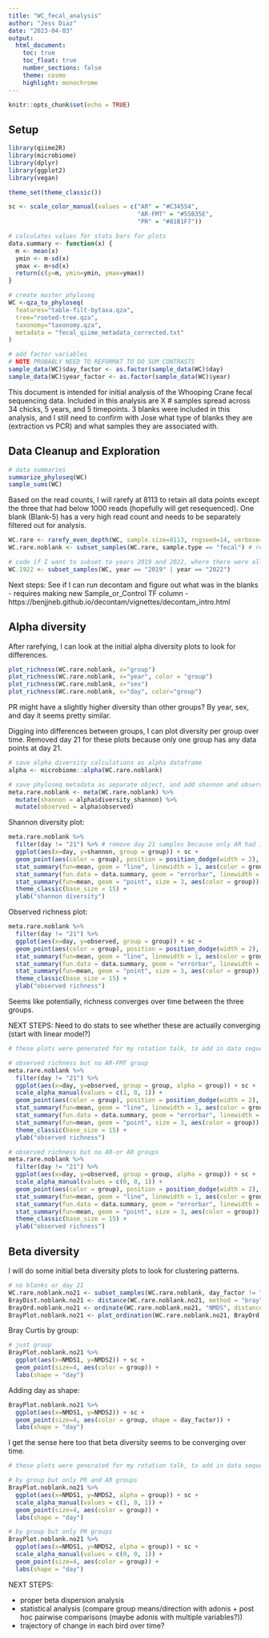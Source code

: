 ```yaml
---
title: "WC_fecal_analysis"
author: "Jess Diaz"
date: "2023-04-03"
output:
  html_document:
    toc: true
    toc_float: true
    number_sections: false
    theme: cosmo
    highlight: monochrome
---
```


```r
knitr::opts_chunk$set(echo = TRUE)
```

## Setup
```r
library(qiime2R)
library(microbiome)
library(dplyr)
library(ggplot2)
library(vegan)
```

```r
theme_set(theme_classic())

sc <- scale_color_manual(values = c("AR" = "#C34554", 
                                    "AR-FMT" = "#55B35E", 
                                    "PR" = "#81B1F7")) 
```

```r
# calculates values for stats bars for plots
data.summary <- function(x) {
  m <- mean(x)
  ymin <- m-sd(x)
  ymax <- m+sd(x)
  return(c(y=m, ymin=ymin, ymax=ymax))
}
```

```r
# create master phyloseq
WC <-qza_to_phyloseq(
  features="table-filt-bytaxa.qza",
  tree="rooted-tree.qza",
  taxonomy="taxonomy.qza",
  metadata = "fecal_qiime_metadata_corrected.txt"
)

# add factor variables
# NOTE PROBABLY NEED TO REFORMAT TO DO SUM CONTRASTS
sample_data(WC)$day_factor <- as.factor(sample_data(WC)$day)
sample_data(WC)$year_factor <- as.factor(sample_data(WC)$year)
```

This document is intended for initial analysis of the Whooping Crane fecal sequencing data. Included in this analysis are X # samples spread across 34 chicks, 5 years, and 5 timepoints. 3 blanks were included in this analysis, and I still need to confirm with Jose what type of blanks they are (extraction vs PCR) and what samples they are associated with.  

## Data Cleanup and Exploration

```r
# data summaries
summarize_phyloseq(WC)
sample_sums(WC)
```

Based on the read counts, I will rarefy at 8113 to retain all data points except the three that had below 1000 reads (hopefully will get resequenced). One blank (Blank-5) has a very high read count and needs to be separately filtered out for analysis.

```r
WC.rare <- rarefy_even_depth(WC, sample.size=8113, rngseed=14, verbose=TRUE) # rarefy
WC.rare.noblank <- subset_samples(WC.rare, sample.type == "fecal") # remove blanks

# code if I want to subset to years 2019 and 2022, where there were all three groups
WC.1922 <- subset_samples(WC, year == "2019" | year == "2022")
```

Next steps: See if I can run decontam and figure out what was in the blanks  
  - requires making new Sample_or_Control TF column
  - https://benjjneb.github.io/decontam/vignettes/decontam_intro.html

## Alpha diversity

After rarefying, I can look at the initial alpha diversity plots to look for differences.

```r
plot_richness(WC.rare.noblank, x="group")
plot_richness(WC.rare.noblank, x="year", color = "group")
plot_richness(WC.rare.noblank, x="sex")
plot_richness(WC.rare.noblank, x="day", color="group")
```

PR might have a slightly higher diversity than other groups? By year, sex, and day it seems pretty similar.

Digging into differences between groups, I can plot diversity per group over time. Removed day 21 for these plots because only one group has any data points at day 21.

```r
# save alpha diversity calculations as alpha dataframe
alpha <- microbiome::alpha(WC.rare.noblank)

# save phyloseq metadata as separate object, and add shannon and observed richness
meta.rare.noblank <- meta(WC.rare.noblank) %>% 
  mutate(shannon = alpha$diversity_shannon) %>% 
  mutate(observed = alpha$observed)
```

Shannon diversity plot:  
```r
meta.rare.noblank %>% 
  filter(day != "21") %>% # remove day 21 samples because only AR had it
  ggplot(aes(x=day, y=shannon, group = group)) + sc +
  geom_point(aes(color = group), position = position_dodge(width = 2), shape = 1, size = 3) +
  stat_summary(fun=mean, geom = "line", linewidth = 1, aes(color = group)) +
  stat_summary(fun.data = data.summary, geom = "errorbar", linewidth = 1, width = 2, na.rm = TRUE, aes(color = group)) +
  stat_summary(fun=mean, geom = "point", size = 3, aes(color = group)) +
  theme_classic(base_size = 15) +
  ylab("shannon diversity")
```

Observed richness plot:  
```r
meta.rare.noblank %>% 
  filter(day != "21") %>% 
  ggplot(aes(x=day, y=observed, group = group)) + sc +
  geom_point(aes(color = group), position = position_dodge(width = 2), shape = 1, size = 3) +
  stat_summary(fun=mean, geom = "line", linewidth = 1, aes(color = group)) +
  stat_summary(fun.data = data.summary, geom = "errorbar", linewidth = 1, width = 2, na.rm = TRUE, aes(color = group)) +
  stat_summary(fun=mean, geom = "point", size = 3, aes(color = group)) +
  theme_classic(base_size = 15) +
  ylab("observed richness")
```

Seems like potentially, richness converges over time between the three groups.  

NEXT STEPS: Need to do stats to see whether these are actually converging (start with linear model?)

```r
# these plots were generated for my rotation talk, to add in data sequentially

# observed richness but no AR-FMT group
meta.rare.noblank %>% 
  filter(day != "21") %>% 
  ggplot(aes(x=day, y=observed, group = group, alpha = group)) + sc +
  scale_alpha_manual(values = c(1, 0, 1)) +
  geom_point(aes(color = group), position = position_dodge(width = 2), shape = 1, size = 3) +
  stat_summary(fun=mean, geom = "line", linewidth = 1, aes(color = group)) +
  stat_summary(fun.data = data.summary, geom = "errorbar", linewidth = 1, width = 2, na.rm = TRUE, aes(color = group)) +
  stat_summary(fun=mean, geom = "point", size = 3, aes(color = group)) +
  theme_classic(base_size = 15) +
  ylab("observed richness")

# observed richness but no AR-or AR groups
meta.rare.noblank %>% 
  filter(day != "21") %>% 
  ggplot(aes(x=day, y=observed, group = group, alpha = group)) + sc +
  scale_alpha_manual(values = c(0, 0, 1)) +
  geom_point(aes(color = group), position = position_dodge(width = 2), shape = 1, size = 3) +
  stat_summary(fun=mean, geom = "line", linewidth = 1, aes(color = group)) +
  stat_summary(fun.data = data.summary, geom = "errorbar", linewidth = 1, width = 2, na.rm = TRUE, aes(color = group)) +
  stat_summary(fun=mean, geom = "point", size = 3, aes(color = group)) +
  theme_classic(base_size = 15) +
  ylab("observed richness")
```

## Beta diversity

I will do some initial beta diversity plots to look for clustering patterns.

```r
# no blanks or day 21
WC.rare.noblank.no21 <- subset_samples(WC.rare.noblank, day_factor != "21") # remove day 21 from phyloseq
BrayDist.noblank.no21 <- distance(WC.rare.noblank.no21, method = "bray") # create bray dist matrix
BrayOrd.noblank.no21 <- ordinate(WC.rare.noblank.no21, "NMDS", distance = BrayDist.noblank.no21) # make NMDS ordination
BrayPlot.noblank.no21 <- plot_ordination(WC.rare.noblank.no21, BrayOrd.noblank.no21, justDF = TRUE) # make base NMDS plot
```

Bray Curtis by group:  
```r
# just group
BrayPlot.noblank.no21 %>% 
  ggplot(aes(x=NMDS1, y=NMDS2)) + sc +
  geom_point(size=4, aes(color = group)) +
  labs(shape = "day")
```

Adding day as shape:  
```r
BrayPlot.noblank.no21 %>% 
  ggplot(aes(x=NMDS1, y=NMDS2)) + sc +
  geom_point(size=4, aes(color = group, shape = day_factor)) +
  labs(shape = "day")
```

I get the sense here too that beta diversity seems to be converging over time.

```r
# these plots were generated for my rotation talk, to add in data sequentially

# by group but only PR and AR groups
BrayPlot.noblank.no21 %>% 
  ggplot(aes(x=NMDS1, y=NMDS2, alpha = group)) + sc +
  scale_alpha_manual(values = c(1, 0, 1)) +
  geom_point(size=4, aes(color = group)) +
  labs(shape = "day")

# by group but only PR groups
BrayPlot.noblank.no21 %>% 
  ggplot(aes(x=NMDS1, y=NMDS2, alpha = group)) + sc +
  scale_alpha_manual(values = c(0, 0, 1)) +
  geom_point(size=4, aes(color = group)) +
  labs(shape = "day")
```

NEXT STEPS:  

* proper beta dispersion analysis
* statistical analysis (compare group means/direction with adonis + post hoc pairwise comparisons (maybe adonis with multiple variables?))
* trajectory of change in each bird over time?


